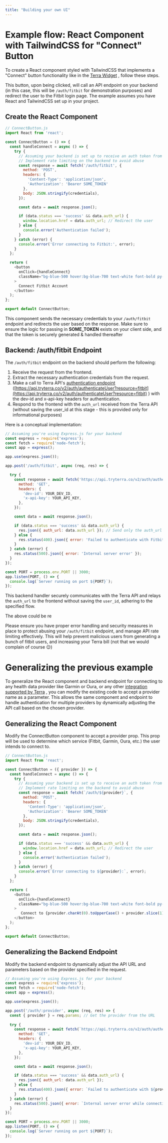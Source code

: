```yaml
---
title: "Building your own UI"
---
```

# Example flow: React Component with TailwindCSS for "Connect" Button

To create a React component styled with TailwindCSS that implements a "Connect" button functionality like in the [Terra Widget](/docs/authenticate-widget)
, follow these steps.

This button, upon being clicked, will call an API endpoint on your backend (in this case, this will be `/auth/fitbit` for demonstration purposes) and redirect the user to the Fitbit login page. The example assumes you have React and TailwindCSS set up in your project.

## Create the React Component

```javascript javascript
// ConnectButton.js
import React from 'react';

const ConnectButton = () => {
  const handleConnect = async () => {
    try {
      // Assuming your backend is set up to receive an auth token from the user and validate it
      // Implement rate limiting on the backend to avoid abuse
      const response = await fetch('/auth/fitbit', {
        method: 'POST',
        headers: {
          'Content-Type': 'application/json',
          'Authorization': 'Bearer SOME_TOKEN'
        },
        body: JSON.stringify(credentials),
      });

      const data = await response.json();

      if (data.status === 'success' && data.auth_url) {
        window.location.href = data.auth_url; // Redirect the user
      } else {
        console.error('Authentication failed');
      }
    } catch (error) {
      console.error('Error connecting to Fitbit:', error);
    }
  };

  return (
    <button
      onClick={handleConnect}
      className="bg-blue-500 hover:bg-blue-700 text-white font-bold py-2 px-4 rounded"
    >
      Connect Fitbit Account
    </button>
  );
};

export default ConnectButton;


```

This component sends the necessary credentials to your `/auth/fitbit` endpoint and redirects the user based on the response. Make sure to ensure the logic for passing in **SOME\_TOKEN** exists on your client side, and that the token is securely generated & handled thereafter

## Backend: /auth/fitbit Endpoint

The `/auth/fitbit` endpoint on the backend should perform the following:

1.  Receive the request from the frontend.
2.  Extract the necessary authentication credentials from the request.
3.  Make a call to Terra API's [authentication endpoint](/reference/authenticate-user)
     ([https://api.tryterra.co/v2/auth/authenticateUser?resource=fitbit](https://api.tryterra.co/v2/auth/authenticateUser?resource=fitbit)
    ) with the dev-id and x-api-key headers for authentication.
4.  Respond to the frontend with the `auth_url` received from the Terra API (without saving the user\_id at this stage - this is provided only for informational purposes)

Here is a conceptual implementation:

```javascript javascript
// Assuming you're using Express.js for your backend
const express = require('express');
const fetch = require('node-fetch');
const app = express();

app.use(express.json());

app.post('/auth/fitbit', async (req, res) => {

  try {
    const response = await fetch('https://api.tryterra.co/v2/auth/authenticateUser?resource=fitbit', {
      method: 'GET',
      headers: {
        'dev-id': YOUR_DEV_ID,
        'x-api-key': YOUR_API_KEY,
      },
    });

    const data = await response.json();

    if (data.status === 'success' && data.auth_url) {
      res.json({ auth_url: data.auth_url }); // Send only the auth_url to the frontend
    } else {
      res.status(400).json({ error: 'Failed to authenticate with Fitbit' });
    }
  } catch (error) {
    res.status(500).json({ error: 'Internal server error' });
  }
});

const PORT = process.env.PORT || 3000;
app.listen(PORT, () => {
  console.log(`Server running on port ${PORT}`);
});


```

This backend handler securely communicates with the Terra API and relays the `auth_url` to the frontend without saving the `user_id`, adhering to the specified flow.

The above could be re

Please ensure you have proper error handling and security measures in place to protect abusing your `/auth/fitbit` endpoint, and manage API rate limiting effectively. This will help prevent malicious users from generating a bunch of fitbit users, and increasing your Terra bill (not that we would complain of course 😉)

# Generalizing the previous example

To generalize the React component and backend endpoint for connecting to any health data provider like Garmin or Oura, or any other [integration supported by Terra](/docs/integrations-2)
, you can modify the existing code to accept a provider name as a parameter. This allows the same component and endpoint to handle authentication for multiple providers by dynamically adjusting the API call based on the chosen provider.

## Generalizing the React Component

Modify the ConnectButton component to accept a provider prop. This prop will be used to determine which service (Fitbit, Garmin, Oura, etc.) the user intends to connect to.

```javascript javascript
// ConnectButton.js
import React from 'react';

const ConnectButton = ({ provider }) => {
  const handleConnect = async () => {
    try {
      // Assuming your backend is set up to receive an auth token from the user and validate it
      // Implement rate limiting on the backend to avoid abuse
      const response = await fetch(`/auth/${provider}`, {
        method: 'POST',
        headers: {
          'Content-Type': 'application/json',
          'Authorization': 'Bearer SOME_TOKEN'
        },
        body: JSON.stringify(credentials),
      });

      const data = await response.json();

      if (data.status === 'success' && data.auth_url) {
        window.location.href = data.auth_url; // Redirect the user
      } else {
        console.error('Authentication failed');
      }
    } catch (error) {
      console.error(`Error connecting to ${provider}:`, error);
    }
  };

  return (
    <button
      onClick={handleConnect}
      className="bg-blue-500 hover:bg-blue-700 text-white font-bold py-2 px-4 rounded"
    >
       Connect to {provider.charAt(0).toUpperCase() + provider.slice(1)}
    </button>
  );
};

export default ConnectButton;


```

## Generalizing the Backend Endpoint

Modify the backend endpoint to dynamically adjust the API URL and parameters based on the provider specified in the request.

```javascript javascript
// Assuming you're using Express.js for your backend
const express = require('express');
const fetch = require('node-fetch');
const app = express();

app.use(express.json());

app.post('/auth/:provider', async (req, res) => {
  const { provider } = req.params; // Get the provider from the URL
  
  try {
    const response = await fetch(`https://api.tryterra.co/v2/auth/authenticateUser?resource=${provider}`, {
      method: 'GET',
      headers: {
        'dev-id': YOUR_DEV_ID,
        'x-api-key': YOUR_API_KEY,
      },
    });

    const data = await response.json();

    if (data.status === 'success' && data.auth_url) {
      res.json({ auth_url: data.auth_url });
    } else {
      res.status(400).json({ error: `Failed to authenticate with ${provider}` });
    }
  } catch (error) {
    res.status(500).json({ error: `Internal server error while connecting to ${provider}` });
  }
});

const PORT = process.env.PORT || 3000;
app.listen(PORT, () => {
  console.log(`Server running on port ${PORT}`);
});


```

